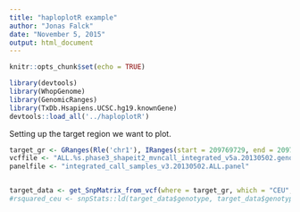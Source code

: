 ```yaml
---
title: "haploplotR example"
author: "Jonas Falck"
date: "November 5, 2015"
output: html_document
---
```


```r
knitr::opts_chunk$set(echo = TRUE)
```

```r
library(devtools)
library(WhopGenome)
library(GenomicRanges)
library(TxDb.Hsapiens.UCSC.hg19.knownGene)
devtools::load_all('../haploplotR')
```


Setting up the target region we want to plot.
```r
target_gr <- GRanges(Rle('chr1'), IRanges(start = 209769729, end = 209789729))
vcffile <- "ALL.%s.phase3_shapeit2_mvncall_integrated_v5a.20130502.genotypes.vcf.gz"
panelfile <- "integrated_call_samples_v3.20130502.ALL.panel"


target_data <- get_SnpMatrix_from_vcf(where = target_gr, which = "CEU", vcf_file = vcffile, panel_file = panelfile)[[2]]
#rsquared_ceu <- snpStats::ld(target_data$genotype, target_data$genotype, stats = 'R.squared')
```
